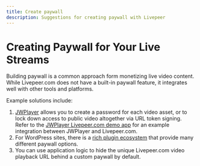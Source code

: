 ```yaml
---
title: Create paywall
description: Suggestions for creating paywall with Livepeer
---
```


# Creating Paywall for Your Live Streams

Building paywall is a common approach form monetizing live video content. While
Livepeer.com does not have a built-in paywall feature, it integrates well with
other tools and platforms.

Example solutions include:

1. [JWPlayer](https://www.jwplayer.com/) allows you to create a password for
   each video asset, or to lock down access to public video altogether via URL
   token signing. Refer to the
   [JWPlayer Livepeer.com demo app](https://github.com/livepeer/livepeer-jwplayer-demo)
   for an example integration between JWPlayer and Livepeer.com.
2. For WordPress sites, there is a
   [rich plugin ecosystem](https://wordpress.org/plugins/search/paywall/) that
   provide many different paywall options.
3. You can use application logic to hide the unique Livepeer.com video playback
   URL behind a custom paywall by default.
